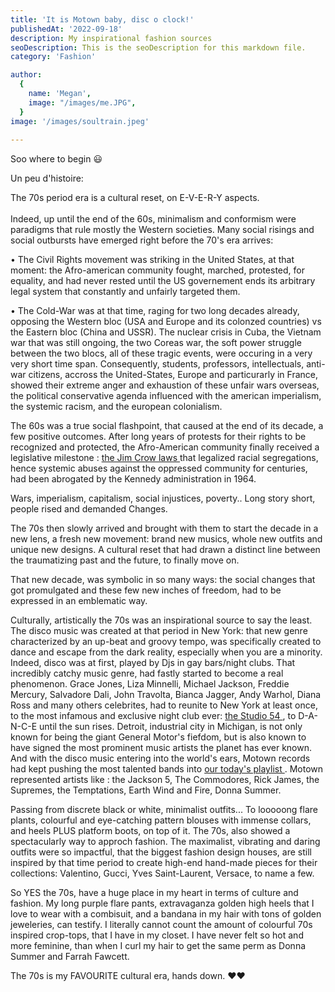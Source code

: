 ```yaml
---
title: 'It is Motown baby, disc o clock!'
publishedAt: '2022-09-18'
description: My inspirational fashion sources
seoDescription: This is the seoDescription for this markdown file.
category: 'Fashion'

author:
  {
    name: 'Megan',
    image: "/images/me.JPG",
  }
image: '/images/soultrain.jpeg'
  
---
```


Soo where to begin 😃

Un peu d'histoire: 

The 70s period era is a cultural reset, on E-V-E-R-Y aspects. <br></br>
Indeed, up until the end of the 60s, minimalism and conformism were paradigms that rule
mostly the Western societies. Many social risings and social outbursts have emerged right before the 70's era arrives:

• The Civil Rights movement was striking in the United States, at that moment: the Afro-american community fought, marched, protested, for equality,
and had never rested until the US governement ends its arbitrary legal system that constantly and unfairly targeted them.

• The Cold-War was at that time, raging for two long decades already, opposing the Western bloc (USA and Europe and its colonzed countries) vs the Eastern bloc (China and USSR). The nuclear crisis in Cuba, the Vietnam war that was still ongoing, the two Coreas war, the soft power struggle between the two blocs, 
all of these tragic events, were occuring in a very very short time span. Consequently, students, professors, intellectuals, anti-war citizens, accross the United-States, Europe and particurarly 
in France, showed their extreme anger and exhaustion of these unfair wars overseas, the political conservative agenda influenced with the american imperialism,  the systemic racism, and the european colonialism. 

The 60s was a true social flashpoint, that caused at the end of its decade, a few positive outcomes. After long years of protests for their rights to
be recognized and protected, the Afro-American community finally received a legislative milestone : <a href="https://www.britannica.com/event/Jim-Crow-law"> the Jim Crow laws </a> that legalized racial segregations, hence systemic abuses against the oppressed community for centuries, had been abrogated by the Kennedy administration in 1964.

Wars, imperialism, capitalism, social injustices, poverty.. Long story short, people rised and demanded Changes.

The 70s then slowly arrived and brought with them to start the decade in a new lens, a fresh new movement: brand new musics, whole new outfits and unique new designs. A cultural reset
that had drawn a distinct line between the traumatizing past and the future, to finally move on.

That new decade, was symbolic in so many ways: the social changes that got promulgated and these few new inches of freedom, had to be expressed in an emblematic way.

Culturally, artistically the 70s was an inspirational source to say the least. The disco music was created at that period in New York: that new genre 
characterized by an up-beat and groovy tempo, was specifically created to dance and escape from the dark reality, especially when you are a minority. Indeed, disco was at first, played by Djs in gay bars/night clubs.
That incredibly catchy music genre, had fastly started to become a real phenomenon. Grace Jones, Liza Minnelli, Michael Jackson, Freddie Mercury, Salvadore Dali, John Travolta, Bianca Jagger, Andy Warhol, Diana Ross and many others celebrites, had to reunite to New York at least once, to the most infamous and exclusive night club ever: <a href="https://cfda.com/news/cfda-decades-the-seventies-disco-glitter-studio-54"> the Studio 54 </a>, 
to D-A-N-C-E until the sun rises. Detroit, industrial city in Michigan, is not only known for being the giant General Motor's fiefdom, but is also known to have signed the most prominent music artists the planet has ever known.
And with the disco music entering into the world's ears, Motown records had kept pushing the most talented bands into  <a href="https://www.youtube.com/watch?v=U_s9QFJUTZ4"> our today's playlist </a>. 
Motown represented artists like : the Jackson 5, The Commodores, Rick James, the Supremes, the Temptations, Earth Wind and Fire, Donna Summer.


Passing from discrete black or white, minimalist outfits... To looooong flare plants, colourful and eye-catching pattern blouses with immense collars, and heels PLUS platform boots, on top of it. 
The 70s, also showed a spectacularly way to approch fashion. The maximalist, vibrating and daring outfits were so impactful, that the biggest fashion design houses, are still inspired by that time period
to create high-end hand-made pieces for their collections: Valentino, Gucci, Yves Saint-Laurent, Versace, to name a few.

So YES the 70s, have a huge place in my heart in terms of culture and fashion. My long purple flare pants, extravaganza golden high heels that I love to wear with a combisuit, and a bandana in my hair with tons of golden jeweleries, can testify.
I literally cannot count the amount of colourful 70s inspired crop-tops, that I have in my closet. I have never felt so hot and more feminine, than when I curl my hair to get the same perm as Donna Summer and Farrah Fawcett. 

The 70s is my FAVOURITE cultural era, hands down. ❤️❤️











 

